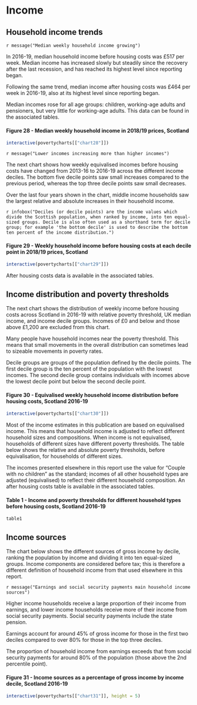# Income

## Household income trends {#incometrends}

`r message("Median weekly household income growing")`

In 2016-19, median household income before housing costs was £517 per week. Median income has increased slowly but steadily since the recovery after the last recession, and has reached its highest level since reporting began.

Following the same trend, median income after housing costs was £464 per week in 2016-19, also at its highest level since reporting began.

Median incomes rose for all age groups: children, working-age adults and pensioners, but very little for working-age adults. This data can be found in the associated tables.

#### Figure 28 - Median weekly household income in 2018/19 prices, Scotland
```{r chart28}
interactive(povertycharts[["chart28"]])
```

`r message("Lower incomes increasing more than higher incomes")`

The next chart shows how weekly equivalised incomes before housing costs have changed from 2013-16 to 2016-19 across the different income deciles. The bottom five decile points saw small increases compared to the previous period, whereas the top three decile points saw small decreases.

Over the last four years shown in the chart, middle income households saw the largest relative and absolute increases in their household income.

`r infobox("Deciles (or decile points) are the income values which divide the Scottish population, when ranked by income, into ten equal-sized groups. Decile is also often used as a shorthand term for decile group; for example 'the bottom decile' is used to describe the bottom ten percent of the income distribution.")`

#### Figure 29 - Weekly household income before housing costs at each decile point in 2018/19 prices, Scotland
```{r chart29}
interactive(povertycharts[["chart29"]])
```

After housing costs data is available in the associated tables.

## Income distribution and poverty thresholds

The next chart shows the distribution of weekly income before housing costs across Scotland in 2016-19 with relative poverty threshold, UK median income, and income decile groups. Incomes of £0 and below and those above £1,200 are excluded from this chart.

Many people have household incomes near the poverty threshold. This means that small movements in the overall distribution can sometimes lead to sizeable movements in poverty rates.

Decile groups are groups of the population defined by the decile points. The first decile group is the ten percent of the population with the lowest incomes. The second decile group contains individuals with incomes above the lowest decile point but below the second decile point.

#### Figure 30 - Equivalised weekly household income distribution before housing costs, Scotland 2016-19
```{r chart30}
interactive(povertycharts[["chart30"]])
```

Most of the income estimates in this publication are based on equivalised income. This means that household income is adjusted to reflect different household sizes and compositions. When income is not equivalised, households of different sizes have different poverty thresholds. The table below shows the relative and absolute poverty thresholds, before equivalisation, for households of different sizes.

The incomes presented elsewhere in this report use the value for "Couple with no children" as the standard; incomes of all other household types are adjusted (equivalised) to reflect their different household composition. An after housing costs table is available in the associated tables.

#### Table 1 - Income and poverty thresholds for different household types before housing costs, Scotland 2016-19
```{r table1}
table1
```


## Income sources

The chart below shows the different sources of gross income by decile, ranking the population by income and dividing it into ten equal-sized groups. Income components are considered before tax; this is therefore a different definition of household income from that used elsewhere in this report.

`r message("Earnings and social security payments main household income sources")`

Higher income households receive a large proportion of their income from earnings, and lower income households receive more of their income from social security payments. Social security payments include the state pension.

Earnings account for around 45% of gross income for those in the first two deciles compared to over 80% for those in the top three deciles.

The proportion of household income from earnings exceeds that from social security payments for around 80% of the population (those above the 2nd percentile point).

#### Figure 31 - Income sources as a percentage of gross income by income decile, Scotland 2016-19
```{r chart31}
interactive(povertycharts[["chart31"]], height = 5)
```
